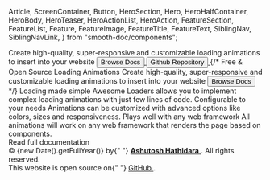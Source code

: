   Article,
  ScreenContainer,
  Button,
  HeroSection,
  Hero,
  HeroHalfContainer,
  HeroBody,
  HeroTeaser,
  HeroActionList,
  HeroAction,
  FeatureSection,
  FeatureList,
  Feature,
  FeatureImage,
  FeatureTitle,
  FeatureText,
  SiblingNav,
  SiblingNavLink,
} from "smooth-doc/components";


<HeroSection>
  <Hero>
    <HeroHalfContainer>
      <Title>Free & Open Source Loading Animations</Title>
      <HeroTeaser>
        Create high-quality, super-responsive and customizable loading
        animations to insert into your website
      </HeroTeaser>
      <HeroActionList>
        <HeroAction>
          <a href="/docs/getting-started" >
            <Button variant="primary" >
              Browse Docs
            </Button>
          </a>
        </HeroAction>
        <HeroAction>
          <a href="https://github.com/ashutosh1919/react-awesome-loaders" >
            <Button variant="neutral" >
              Github Repository
            </Button>
          </a>
        </HeroAction>
      </HeroActionList>
    </HeroHalfContainer>
    <HeroHalfContainer>
      <RandomLoader />
    </HeroHalfContainer>
    {/* <HeroBody>
      <HeroTitle>Free & Open Source Loading Animations</HeroTitle>
      <HeroTeaser>Create high-quality, super-responsive and  customizable
                loading animations to insert into your website</HeroTeaser>
      <HeroActionList>
        <HeroAction>
          <Button
            variant="primary"
            forwardedAs="a"
            href="/docs/"
          >
            Browse Docs
          </Button>
        </HeroAction>
      </HeroActionList>
    </HeroBody> */}
  </Hero>
</HeroSection>

<FeatureSection>
  <FeatureList>
    <Feature col={{ xs: 1, md: 1 / 3 }}>
      <FeatureImage src={toolsImageURL} width={100} height={100} />
      <FeatureTitle>Loading made simple</FeatureTitle>
      <FeatureText style={{ textAlign: "left" }}>
        Awesome Loaders allows you to implement complex loading animations with
        just few lines of code.
      </FeatureText>
    </Feature>
    <Feature col={{ xs: 1, md: 1 / 3 }}>
      <FeatureImage src={compassImageURL} width={100} height={100} />
      <FeatureTitle>Configurable to your needs</FeatureTitle>
      <FeatureText style={{ textAlign: "left" }}>
        Animations can be customized with advanced options like colors, sizes
        and responsiveness.
      </FeatureText>
    </Feature>
    <Feature col={{ xs: 1, md: 1 / 3 }}>
      <FeatureImage src={gameImageURL} width={100} height={100} />
      <FeatureTitle>Plays well with any web framework</FeatureTitle>
      <FeatureText style={{ textAlign: "left" }}>
        All animations will work on any web framework that renders the page
        based on components.
      </FeatureText>
    </Feature>
  </FeatureList>
</FeatureSection>

<ScreenContainer as="section" py={5}>
  <Article>
    <GettingStarted />
    <SiblingNav>
      <SiblingNavLink type="next" to="/docs/getting-started">
        Read full documentation
      </SiblingNavLink>
    </SiblingNav>
  </Article>
</ScreenContainer>

<footer>
  <ScreenContainer>
    <div>
      © {new Date().getFullYear()} by{" "}
      <a
        href="http://ashutoshhathidara.com/"
        target="_blank"
        rel="noopener noreferrer"
      >
        <strong>Ashutosh Hathidara</strong>
      </a>
      . All rights reserved.
    </div>
    <div>
      This website is open source on{" "}
      <a
        href="https://github.com/ashutosh1919/react-awesome-loaders/tree/main/doc"
        target="_blank"
        rel="noopener noreferrer"
      >
        GitHub
      </a>
      .
    </div>
  </ScreenContainer>
</footer>
